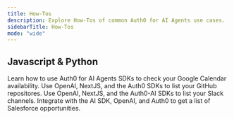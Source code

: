 ```yaml
---
title: How-Tos
description: Explore How-Tos of common Auth0 for AI Agents use cases.
sidebarTitle: How-Tos
mode: "wide"
---
```


## Javascript & Python

<CardGroup>
  <Card title="Check Google Calendar Availability" href="/how-tos/check-google-calendar-availability" icon="google" iconType="solid">
    Learn how to use Auth0 for AI Agents SDKs to check your Google Calendar availability.
  </Card>
  <Card title="List GitHub Repositories" href="/how-tos/list-github-repositories" icon="github" iconType="solid">
    Use OpenAI, NextJS, and the Auth0 SDKs to list your GitHub repositores.
  </Card>
  <Card title="List Slack Channels" href="/how-tos/list-slack-channels" icon="slack" iconType="solid">
    Use OpenAI, NextJS, and the Auth0-AI SDKs to list your Slack channels.
  </Card>
  <Card title="Get Salesforce opportunities" href="/how-tos/get-salesforce-opportunities" icon="salesforce" iconType="solid">
    Integrate with the AI SDK, OpenAI, and Auth0 to get a list of Salesforce opportunities.
  </Card>
</CardGroup>
